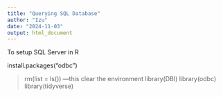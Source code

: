 ```yaml
---
title: "Querying SQL Database"
author: "Izu"
date: "2024-11-03"
output: html_document
---
```


To setup SQL Server in R

install.packages("odbc")

> rm(list = ls())  ---this clear the environment 
> library(DBI)
> library(odbc)
>library(tidyverse)
